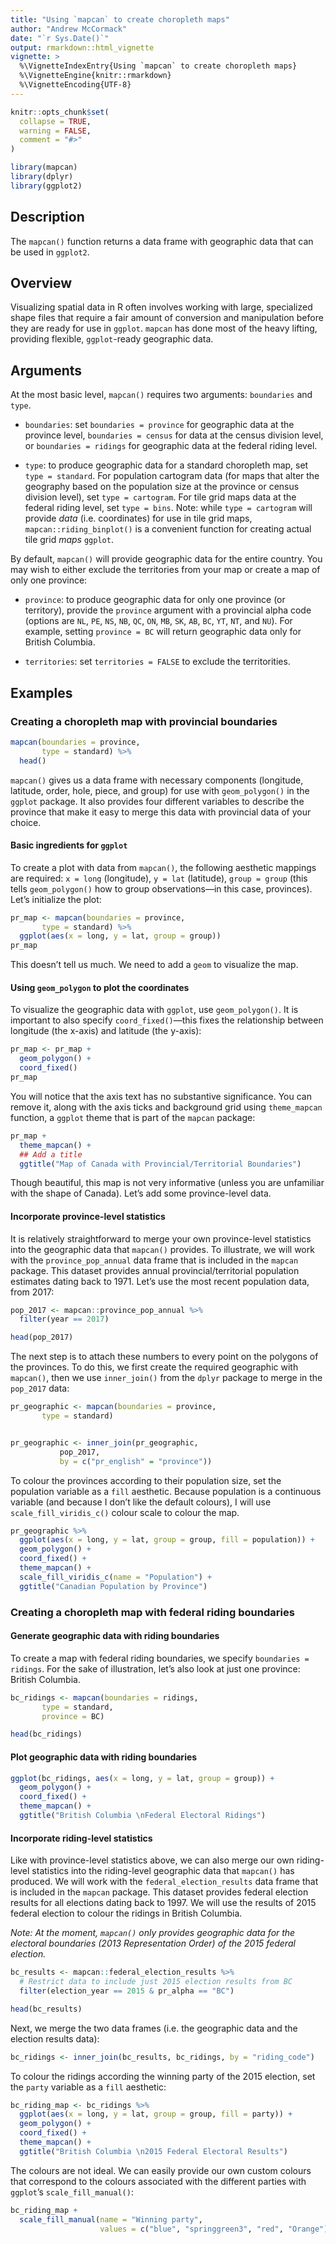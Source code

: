 ```yaml
---
title: "Using `mapcan` to create choropleth maps"
author: "Andrew McCormack"
date: "`r Sys.Date()`"
output: rmarkdown::html_vignette
vignette: >
  %\VignetteIndexEntry{Using `mapcan` to create choropleth maps}
  %\VignetteEngine{knitr::rmarkdown}
  %\VignetteEncoding{UTF-8}
---
```


```r
knitr::opts_chunk$set(
  collapse = TRUE,
  warning = FALSE,
  comment = "#>"
)

library(mapcan)
library(dplyr)
library(ggplot2)
```


## Description

The `mapcan()` function returns a data frame with geographic data that can be used in `ggplot2`.


## Overview

Visualizing spatial data in R often involves working with large, specialized shape files that require a fair amount of conversion and manipulation before they are ready for use in `ggplot`. `mapcan` has done most of the heavy lifting, providing flexible, `ggplot`-ready geographic data.       

## Arguments

At the most basic level, `mapcan()` requires two arguments: `boundaries` and `type`.

* `boundaries`: set `boundaries = province` for geographic data at the province level, `boundaries = census` for data at the census division level, or `boundaries = ridings` for geographic data at the federal riding level.

* `type`: to produce geographic data for a standard choropleth map, set `type = standard`. For population cartogram data (for maps that alter the geography based on the population size at the province or census division level), set `type = cartogram`. For tile grid maps data at the federal riding level, set `type = bins`. Note: while `type = cartogram` will provide *data* (i.e. coordinates) for use in tile grid maps, `mapcan::riding_binplot()` is a convenient function for creating actual tile grid *maps* `ggplot`. 

By default, `mapcan()` will provide geographic data for the entire country. You may wish to either exclude the territories from your map or create a map of only one province:

* `province`: to produce geographic data for only one province (or territory), provide the `province` argument with a provincial alpha code (options are `NL`, `PE`, `NS`, `NB`, `QC`, `ON`, `MB`, `SK`, `AB`, `BC`, `YT`, `NT`, and `NU`). For example, setting `province = BC` will return geographic data only for British Columbia. 

* `territories`: set `territories = FALSE` to exclude the territorities.

## Examples

### Creating a choropleth map with provincial boundaries

```r
mapcan(boundaries = province,
       type = standard) %>%
  head()
```

`mapcan()` gives us a data frame with necessary components (longitude, latitude, order, hole, piece, and group) for use with `geom_polygon()` in the `ggplot` package. It also provides four different variables to describe the province that make it easy to merge this data with provincial data of your choice.

#### Basic ingredients for `ggplot`

To create a plot with data from `mapcan()`, the following aesthetic mappings are required: `x = long` (longitude), `y = lat` (latitude), `group = group` (this tells `geom_polygon()` how to group observations---in this case, provinces). Let's initialize the plot:

```r
pr_map <- mapcan(boundaries = province,
       type = standard) %>%
  ggplot(aes(x = long, y = lat, group = group))
pr_map
```

This doesn't tell us much. We need to add a `geom` to visualize the map.

#### Using `geom_polygon` to plot the coordinates

To visualize the geographic data with `ggplot`, use `geom_polygon()`. It is important to also specify `coord_fixed()`---this fixes the relationship between longitude (the x-axis) and latitude (the y-axis):

```r
pr_map <- pr_map +
  geom_polygon() +
  coord_fixed()
pr_map
```
You will notice that the axis text has no substantive significance. You can remove it, along with the axis ticks and background grid using `theme_mapcan` function, a `ggplot` theme that is part of the `mapcan` package:

```r
pr_map +
  theme_mapcan() +
  ## Add a title
  ggtitle("Map of Canada with Provincial/Territorial Boundaries")
```

Though beautiful, this map is not very informative (unless you are unfamiliar with the shape of Canada). Let's add some province-level data. 

#### Incorporate province-level statistics 

It is relatively straightforward to merge your own province-level statistics into the geographic data that `mapcan()` provides. To illustrate, we will work with the `province_pop_annual` data frame that is included in the `mapcan` package. This dataset provides annual provincial/territorial population estimates dating back to 1971. Let's use the most recent population data, from 2017: 

```r
pop_2017 <- mapcan::province_pop_annual %>%
  filter(year == 2017)

head(pop_2017)
```

The next step is to attach these numbers to every point on the polygons of the provinces. To do this, we first create the required geographic with `mapcan()`, then we use `inner_join()` from the `dplyr` package to merge in the `pop_2017` data:

```r
pr_geographic <- mapcan(boundaries = province,
       type = standard)


pr_geographic <- inner_join(pr_geographic, 
           pop_2017, 
           by = c("pr_english" = "province"))
```

To colour the provinces according to their population size, set the population variable as a `fill` aesthetic. Because population is a continuous variable (and because I don't like the default colours), I will use `scale_fill_viridis_c()` colour scale to colour the map. 

```r
pr_geographic %>%
  ggplot(aes(x = long, y = lat, group = group, fill = population)) +
  geom_polygon() +
  coord_fixed() +
  theme_mapcan() +
  scale_fill_viridis_c(name = "Population") +
  ggtitle("Canadian Population by Province")
```
### Creating a choropleth map with federal riding boundaries

#### Generate geographic data with riding boundaries

To create a map with federal riding boundaries, we specify `boundaries = ridings`. For the sake of illustration, let's also look at just one province: British Columbia.

```r
bc_ridings <- mapcan(boundaries = ridings,
       type = standard,
       province = BC)

head(bc_ridings)
```

#### Plot geographic data with riding boundaries

```r
ggplot(bc_ridings, aes(x = long, y = lat, group = group)) +
  geom_polygon() +
  coord_fixed() +
  theme_mapcan() +
  ggtitle("British Columbia \nFederal Electoral Ridings")
```

#### Incorporate riding-level statistics

Like with province-level statistics above, we can also merge our own riding-level statistics into the riding-level geographic data that `mapcan()` has produced. We will work with the `federal_election_results` data frame that is included in the `mapcan` package. This dataset provides federal election results for all elections dating back to 1997. We will use the results of 2015 federal election to colour the ridings in British Columbia.  

*Note: At the moment, `mapcan()` only provides geographic data for the electoral boundaries (2013 Representation Order) of the 2015 federal election.*

```r
bc_results <- mapcan::federal_election_results %>%
  # Restrict data to include just 2015 election results from BC
  filter(election_year == 2015 & pr_alpha == "BC")

head(bc_results)
```

Next, we merge the two data frames (i.e. the geographic data and the election results data):

```r
bc_ridings <- inner_join(bc_results, bc_ridings, by = "riding_code")
```

To colour the ridings according the winning party of the 2015 election, set the `party` variable as a `fill` aesthetic:

```r
bc_riding_map <- bc_ridings %>%
  ggplot(aes(x = long, y = lat, group = group, fill = party)) +
  geom_polygon() +
  coord_fixed() +
  theme_mapcan() +
  ggtitle("British Columbia \n2015 Federal Electoral Results")
```

The colours are not ideal. We can easily provide our own custom colours that correspond to the colours associated with the different parties with `ggplot`'s `scale_fill_manual()`:

```r
bc_riding_map +
  scale_fill_manual(name = "Winning party",
                    values = c("blue", "springgreen3", "red", "Orange")) 

```



